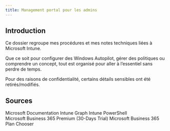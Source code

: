 ```yaml
---
title: Management portal pour les admins
---
```


## Introduction

Ce dossier regroupe mes procédures et mes notes techniques liées à Microsoft Intune.

Que ce soit pour configurer des Windows Autopilot, gérer des politiques ou comprendre un concept, tout est organisé pour aller à l’essentiel sans perdre de temps.

Pour des raisons de confidentialité, certains détails sensibles ont été retirés/modifiés.

<LearningCycle lang="fr" />
<CultureCycle lang="fr" />

## Sources
<Cards>
  <Card href="https://learn.microsoft.com/en-us/mem/intune/" title="MS Intune">
    Microsoft Documentation Intune
  </Card>

  <Card href="https://github.com/MSEndpointMgr/IntuneWin32App" title="MS PowerShell IntuneWin32">
    Graph Intune PowerShell
  </Card>
</Cards>

<br />

<Cards>
  <Card href="https://www.microsoft.com/fr-fr/microsoft-365/business/microsoft-365-business-premium?activetab=pivot:overviewtab" title="M365 Business Premium">
    Microsoft Business 365 Premium (30-Days Trial)
  </Card>

  <Card href="https://www.microsoft.com/fr-fr/microsoft-365/business/microsoft-365-plan-chooser" title="M365 Business Plan Chooser">
    Microsoft Business 365 Plan Chooser
  </Card>
</Cards>
